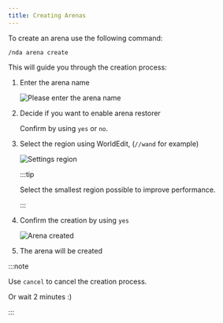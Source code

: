 ```yaml
---
title: Creating Arenas
---
```



To create an arena use the following command:

```text
/nda arena create
```

This will guide you through the creation process:

<Steps>

1. Enter the arena name

    ![Please enter the arena name](../../../assets/docs/guides/creating-arenas/name.png)

2. Decide if you want to enable arena restorer

    Confirm by using `yes` or `no`.

3. Select the region using WorldEdit, (`//wand` for example)

    ![Settings region](../../../assets/docs/guides/creating-arenas/setting-region.png)

    :::tip

    Select the smallest region possible to improve performance.

    :::

4. Confirm the creation by using `yes`

    ![Arena created](../../../assets/docs/guides/creating-arenas/arena-created.png)

5. The arena will be created

</Steps>

:::note

Use `cancel` to cancel the creation process.

Or wait 2 minutes :)

:::
